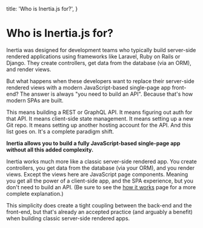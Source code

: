 
  title: 'Who is Inertia.js for?',
}

# Who is Inertia.js for?

Inertia was designed for development teams who typically build server-side rendered applications using frameworks like Laravel, Ruby on Rails or Django. They create controllers, get data from the database (via an ORM), and render views.

But what happens when these developers want to replace their server-side rendered views with a modern JavaScript-based single-page app front-end? The answer is always "you need to build an API". Because that's how modern SPAs are built.

This means building a REST or GraphQL API. It means figuring out auth for that API. It means client-side state management. It means setting up a new Git repo. It means setting up another hosting account for the API. And this list goes on. It's a complete paradigm shift.

**Inertia allows you to build a fully JavaScript-based single-page app without all this added complexity.**

Inertia works much more like a classic server-side rendered app. You create controllers, you get data from the database (via your ORM), and you render views. Except the views here are JavaScript page components. Meaning you get all the power of a client-side app, and the SPA experience, but you don't need to build an API. (Be sure to see the [how it works](/how-it-works) page for a more complete explanation.)

This simplicity does create a tight coupling between the back-end and the front-end, but that's already an accepted practice (and arguably a benefit) when building classic server-side rendered apps.
